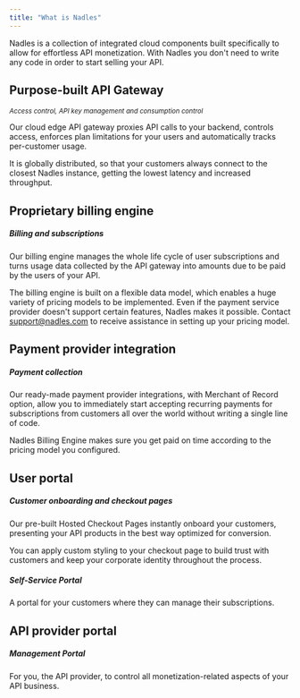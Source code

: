```yaml
---
title: "What is Nadles"
---
```


Nadles is a collection of integrated cloud components built specifically to allow for effortless API monetization.
With Nadles you don't need to write any code in order to start selling your API.

## Purpose-built API Gateway

*<sub>Access control, API key management and consumption control</sub>*

Our cloud edge API gateway proxies API calls to your backend, controls access, enforces plan limitations for your users and automatically tracks per-customer usage.

It is globally distributed, so that your customers always connect to the closest Nadles instance, getting the lowest latency and increased throughput.

## Proprietary billing engine

##### Billing and subscriptions

Our billing engine manages the whole life cycle of user subscriptions and turns usage data collected by the API gateway into amounts due to be paid by the users of your API.

The billing engine is built on a flexible data model, which enables a huge variety of pricing models to be implemented. Even if the payment service provider doesn't support certain features, Nadles makes it possible. Contact [support@nadles.com](mailto:support@nadles.com) to receive assistance in setting up your pricing model.

## Payment provider integration

##### Payment collection

Our ready-made payment provider integrations, with Merchant of Record option, allow you to immediately start accepting recurring payments for subscriptions from customers all over the world without writing a single line of code.

Nadles Billing Engine makes sure you get paid on time according to the pricing model you configured.

## User portal

##### Customer onboarding and checkout pages

Our pre-built Hosted Checkout Pages instantly onboard your customers, presenting your API products in the best way optimized for conversion.

You can apply custom styling to your checkout page to build trust with customers and keep your corporate identity throughout the process.

##### Self-Service Portal

A portal for your customers where they can manage their subscriptions.

## API provider portal

##### Management Portal

For you, the API provider, to control all monetization-related aspects of your API business.